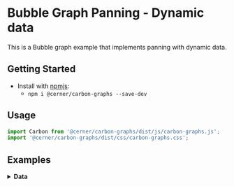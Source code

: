 
# Bubble Graph Panning - Dynamic data

This is a Bubble graph example that implements panning with dynamic data.

## Getting Started

- Install with [npmjs](https://www.npmjs.com):
  - `npm i @cerner/carbon-graphs --save-dev`

## Usage

```jsx
import Carbon from '@cerner/carbon-graphs/dist/js/carbon-graphs.js';
import '@cerner/carbon-graphs/dist/css/carbon-graphs.css';
```

## Examples
<BubbleSingleDatasetExample />

<details>
<summary style={{fontSize: 24 }}>
<b>Data</b>
</summary>

### Graph Config object
<GraphConfig />

### Data object
<DataObject />
</details>

